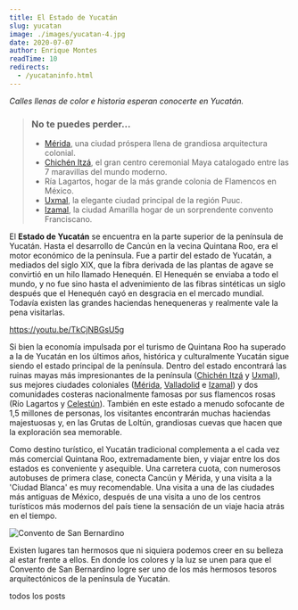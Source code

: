 ```yaml
---
title: El Estado de Yucatán
slug: yucatan
image: ./images/yucatan-4.jpg
date: 2020-07-07
author: Enrique Montes
readTime: 10
redirects: 
  - /yucataninfo.html
---
```


_Calles llenas de color e historia esperan conocerte en Yucatán._

<blockquote display="info">
    <h3>No te puedes perder...</h3>
    <ul>
    <li> <a href="merida">Mérida</a>, una ciudad próspera llena de grandiosa arquitectura colonial.</li>
    <li> <a href="chichen-itza">Chichén Itzá</a>, el gran centro ceremonial Maya catalogado entre las 7 maravillas del mundo moderno.</li>
    <li> Ría Lagartos, hogar de la más grande colonia de Flamencos en México.</li>
    <li> <a href="uxmal">Uxmal</a>, la elegante ciudad principal de la región Puuc.</li>
    <li> <a href="izamal">Izamal</a>, la ciudad Amarilla hogar de un sorprendente convento Franciscano.</li>
    </ul>
</blockquote>

El **Estado de Yucatán** se encuentra en la parte superior de la península de Yucatán. 
Hasta el desarrollo de Cancún en la vecina Quintana Roo, era el motor económico de la península.
Fue a partir del estado de Yucatán, a mediados del siglo XIX, 
que la fibra derivada de las plantas de agave se convirtió en un hilo llamado Henequén. 
El Henequén se enviaba a todo el mundo, 
y no fue sino hasta el advenimiento de las fibras sintéticas un siglo después que el Henequén cayó en desgracia en el mercado mundial.
Todavía existen las grandes haciendas henequeneras y realmente vale la pena visitarlas.

https://youtu.be/TkCjNBGsU5g

Si bien la economía impulsada por el turismo de Quintana Roo ha superado a la de Yucatán en los últimos años, 
histórica y culturalmente Yucatán sigue siendo el estado principal de la península. 
Dentro del estado encontrará las ruinas mayas más impresionantes de la península 
([Chichén Itzá](chichen-itza) y [Uxmal](uxmal)), sus mejores ciudades coloniales 
([Mérida](merida), [Valladolid](valladolid) e [Izamal](izamal)) 
y dos comunidades costeras nacionalmente famosas por sus flamencos rosas (Río Lagartos y [Celestún](celestun)). 
También en este estado a menudo sofocante de 1,5 millones de personas, 
los visitantes encontrarán muchas haciendas majestuosas 
y, en las Grutas de Loltún, grandiosas cuevas que hacen que la exploración sea memorable.

Como destino turístico, el Yucatán tradicional complementa a el cada vez más comercial Quintana Roo, extremadamente bien, 
y viajar entre los dos estados es conveniente y asequible. 
Una carretera cuota, con numerosos autobuses de primera clase, conecta Cancún y Mérida, 
y una visita a la 'Ciudad Blanca' es muy recomendable.
Una visita a una de las ciudades más antiguas de México, 
después de una visita a uno de los centros turísticos más modernos del país tiene la sensación de un viaje hacia atrás en el tiempo.


![Convento de San Bernardino](./images/yucatan-3.jpg)

Existen lugares tan hermosos que ni siquiera podemos creer en su belleza al estar frente a ellos. En donde los colores y la luz se unen para que el Convento de San Bernardino logre ser uno de los más hermosos tesoros arquitectónicos de la península de Yucatán.⁣⁣


<Link to="/posts" className="btn center-btn">
  todos los posts
</Link>